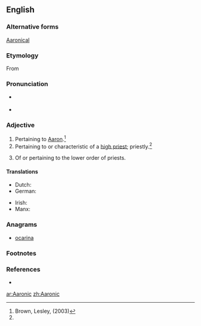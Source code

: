 ==English==

===Alternative forms===
[[Aaronical]]

===Etymology===
From {{suffix|Aaron|ic}}

===Pronunciation===
* {{a|RP}} {{IPA|/æɹˈɒn.ɪk/|/ɛːˈrɒn.ɪk/}}
* {{a|GA}} {{IPA|/æɹˈɑn.ɪk/|/ɛˈrɑn.ɪk/}}

===Adjective===
{{en-adj}}

# Pertaining to [[Aaron]].{{defdate|Mid 17<sup>th</sup> century.}}<ref name=SOED>Brown, Lesley, (2003)</ref>
# Pertaining to or characteristic of a [[high priest]]; priestly.{{defdate|Mid 17<sup>th</sup> century.}}<ref name=SOED/>
# {{Mormonism}} Of or pertaining to the lower order of priests.{{defdate|Early 19<sup>th</sup> century.}}

====Translations====
{{trans-top|pertaining to Aaron}}
* Dutch: {{t-|nl|Aaronisch}}
* German: {{t-|de|Aaronisch}}
{{trans-mid}}
* Irish: {{t-|ga|Árónach}}
* Manx: {{t-|gv|Aaronagh}}
{{trans-bottom}}

===Anagrams===
* [[ocarina#English|ocarina]]

===Footnotes===
{{rfc-header|Footnotes|lang=en}}
<references/>

===References===
* {{reference-book | last =| first = | authorlink =  | coauthors =  | editor =Brown, Lesley  | others =  | title = The Shorter Oxford English Dictionary | origdate =  | origyear = 1933| origmonth =  | url =  | format =  | accessdate =  | accessyear =  | accessmonth =  | edition = 5th | date =  | year =2003| month =  | publisher =Oxford University Press  | location =Oxford, UK | language =  | id =  | doi = | isbn =978-0-19-860575-7 | lccn = | ol = | pages =2| chapter =  | chapterurl =  | quote =}}

[[ar:Aaronic]]
[[zh:Aaronic]]